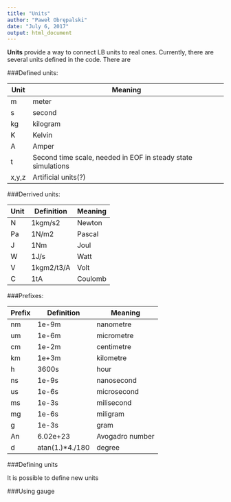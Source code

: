 ```yaml
---
title: "Units"
author: "Paweł Obrępalski"
date: "July 6, 2017"
output: html_document
---
```


**Units** provide a way to connect LB units to real ones. Currently, there are several units defined in the code. There are 

###Defined units:

Unit  | Meaning
 ---  | ---
m     | meter
s     | second
kg    | kilogram
K     | Kelvin
A     | Amper
t     | Second time scale, needed in EOF in steady state simulations
x,y,z | Artificial units(?)



###Derrived units:

Unit  | Definition  | Meaning
---   | ---         | ---
N     | 1kgm/s2     | Newton
Pa    | 1N/m2       | Pascal
J     | 1Nm         | Joul
W     | 1J/s        | Watt
V     | 1kgm2/t3/A  | Volt
C     | 1tA         | Coulomb


###Prefixes:

Prefix| Definition  | Meaning
---   | ---         | ---
nm    | 1e-9m       | nanometre
um    | 1e-6m       | micrometre
cm    | 1e-2m       | centimetre
km    | 1e+3m       | kilometre
h     | 3600s       | hour
ns    | 1e-9s       | nanosecond
us    | 1e-6s       | microsecond
ms    | 1e-3s       | milisecond
mg    | 1e-6s       | miligram
g     | 1e-3s       | gram
An    |6.02e+23     | Avogadro number
d     |atan(1.)*4./180| degree


###Defining units

It is possible to define new units

###Using gauge



